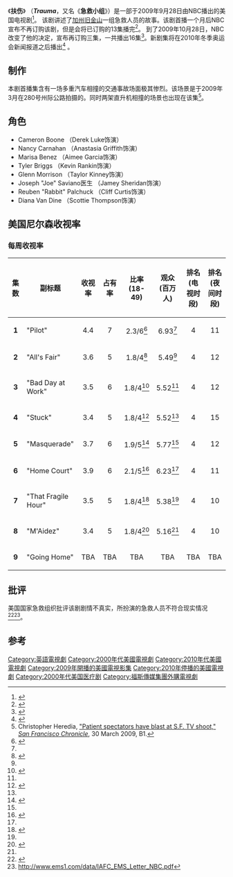 {{noteTA
|G1=TV}}
{{Infobox Television
 |show_name = 扶伤
 |image = 
 |caption = 
 |rating = 
 |show_name_2 = 
 |genre = 
 |format = 剧情
 |creator = 
 |developer = 
 |writer = Dario Scardapane<br />Peter Noah
 |director = Jeff Reiner
 |creative_director = 
 |presenter = 
 |starring = Derek Luke<br />Anastasia Griffith<br />Aimee Garcia<br />Kevin Rankin<br />Taylor Kinney<br />Jamey Sheridan<br />Cliff Curtis
 |judges = 
 |voices = 
 |narrated = 
 |theme_music_composer = 
 |opentheme = 
 |endtheme = 
 |composer = Bear McCreary 
 |country = {{美国}}
 |language = [[英语|英语]]
 |num_seasons = 1
 |num_episodes = 18 <!-- Count increases only as new episodes air -->
 |list_episodes = 
 |executive_producer = Dario Scardapane<br />Peter Noah<br />Peter Berg<br />Sarah Aubrey<br />Jeff Reiner
 |producer = Steven Sassen
 |editor = 
 |location = 
 |cinematography = 
 |camera = 
 |runtime = 
 |company = 
 |distributor = 
 |channel = [[NBC|NBC]]
 |picture_format = 
 |audio_format = 
 |first_run = 
 |first_aired = 2009年9月28日
 |last_aired = {{End date|2010|4|26}}
 |status = 
 |preceded_by = 
 |followed_by = 
 |related = 
 |website = http://www.nbc.com/trauma/
|中國大陸名稱= 
|台灣名稱= 神勇急救隊
|港澳名稱= 神勇急救隊
|馬新名稱= 
}}

《'''扶伤'''》 （'''''Trauma'''''，又名《'''急救小组'''》）是一部于2009年9月28日由NBC播出的美国电视剧<ref>{{Cite web |url=http://www.nbc.com/trauma/ |title=存档副本 |accessdate=2009-11-24 |archive-date=2010-01-05 |archive-url=https://web.archive.org/web/20100105051634/http://www.nbc.com/trauma/ |dead-url=no }}</ref>。 该剧讲述了[[加州|加州]][[旧金山|旧金山]]一组急救人员的故事。该剧首播一个月后NBC宣布不再订购该剧，但是会将已订购的13集播完<ref>{{Cite web |url=http://tvbythenumbers.com/2009/10/28/trauma-canceled-by-nbc-no-new-episodes-will-be-ordered/31930 |title=存档副本 |access-date=2009-11-24 |archive-date=2010-02-10 |archive-url=https://web.archive.org/web/20100210185139/http://tvbythenumbers.com/2009/10/28/trauma-canceled-by-nbc-no-new-episodes-will-be-ordered/31930 |dead-url=yes }}</ref>。 到了2009年10月28日，NBC改变了他的决定，宣布再订购三集，一共播出16集<ref>{{cite news|url=http://www.thrfeed.com/2009/11/nbc-orders-more-trauma-plans-to-drink-tonight.html|title=Resurrection: NBC orders more ‘Trauma'|last=|first=|date=2009-11-19|publisher=|accessdate=2009-11-19|archive-date=2010-03-05|archive-url=https://web.archive.org/web/20100305140539/http://www.thrfeed.com/2009/11/nbc-orders-more-trauma-plans-to-drink-tonight.html|dead-url=no}}</ref>。新剧集将在2010年冬季奥运会新闻报道之后播出<ref>{{Cite web |url=http://www.broadcastingcable.com/article/389982-NBC_s_Chuck_Returns_Jan_10.php |title=存档副本 |access-date=2009-11-24 |archive-date=2010-01-15 |archive-url=https://web.archive.org/web/20100115230150/http://www.broadcastingcable.com/article/389982-NBC_s_Chuck_Returns_Jan_10.php |dead-url=no }}</ref>
。

== 制作 ==
本剧首播集含有一场多重汽车相撞的交通事故场面极其惨烈。该场景是于2009年3月在280号州际公路拍摄的。同时两架直升机相撞的场景也出现在该集<ref>Christopher Heredia, [http://www.sfgate.com/cgi-bin/article.cgi?f=/c/a/2009/03/30/BAID16P4HT.DTL "Patient spectators have blast at S.F. TV shoot,"] {{Wayback|url=http://www.sfgate.com/cgi-bin/article.cgi?f=%2Fc%2Fa%2F2009%2F03%2F30%2FBAID16P4HT.DTL |date=20110917035758 }} ''[[San_Francisco_Chronicle|San Francisco Chronicle]]'', 30 March 2009, B1.</ref>。
== 角色 ==
* Cameron Boone （Derek Luke饰演）
* Nancy Carnahan （Anastasia Griffith饰演）
* Marisa Benez （Aimee Garcia饰演）
* Tyler Briggs （Kevin Rankin饰演）
* Glenn Morrison （Taylor Kinney饰演）
* Joseph "Joe" Saviano医生 （Jamey Sheridan饰演）
* Reuben "Rabbit" Palchuck （Cliff Curtis饰演）
* Diana Van Dine （Scottie Thompson饰演）

== 美国尼尔森收视率 ==
=== 每周收视率 ===
{| class="wikitable sortable"
|-
!width=10%| 集数
! 副标题
! 收视率
! 占有率
! 比率<br />(18-49)
! 观众<br />(百万人)
! 排名<br />(电视时段)
! 排名<br />(夜间时段)
|-
| style="text-align:center"| '''1'''
| "Pilot"
! style="text-align:center" | 4.4
! style="text-align:center" | 7
! style="text-align:center" | 2.3/6<ref name=ep1rating>{{cite news|url=http://tvbythenumbers.com/2009/09/29/s-tv-ratings-house-down-still-tops-traumas-explosions-lead-to-ratings-implosion/28773|title=TV Ratings: House down, still tops; Trauma’s explosions lead to ratings implosion|last=|first=|date=2009-09-29|publisher=|accessdate=2009-10-08|archive-date=2009-10-04|archive-url=https://web.archive.org/web/20091004224732/http://tvbythenumbers.com/2009/09/29/s-tv-ratings-house-down-still-tops-traumas-explosions-lead-to-ratings-implosion/28773|dead-url=yes}}</ref>
! style="text-align:center" | 6.93<ref name=ep1rating />
! style="text-align:center" | 4
! style="text-align:center" | 11
|-
| style="text-align:center"| '''2'''
| "All's Fair"
! style="text-align:center" | 3.6
! style="text-align:center" | 5
! style="text-align:center" | 1.8/4<ref name=ep2rating>{{cite news|url=http://tvbythenumbers.com/2009/10/06/tv-ratings-most-shows-down-but-dancing-and-castle-on-the-rise-heroes-sinks-further/29635|title=TV Ratings: Most shows down Castle flat (in finals); Heroes sinks further|last=|first=|date=2009-10-06|publisher=|accessdate=2009-10-08|archive-date=2009-10-08|archive-url=https://web.archive.org/web/20091008092331/http://tvbythenumbers.com/2009/10/06/tv-ratings-most-shows-down-but-dancing-and-castle-on-the-rise-heroes-sinks-further/29635|dead-url=yes}}</ref>
! style="text-align:center" | 5.49<ref name=ep2rating />
! style="text-align:center" | 4
! style="text-align:center" | 12
|-
| style="text-align:center"| '''3'''
| "Bad Day at Work"
! style="text-align:center" | 3.5
! style="text-align:center" | 6
! style="text-align:center" | 1.8/4<ref name=ep3rating>{{cite news|url=http://tvbythenumbers.com/2009/10/13/tv-ratings-castle-heroes-trauma-stabilize/30288|title=TV Ratings: Castle flat; Heroes, Trauma stabilize as CBS and ABC take night|last=|first=|date=2009-10-13|publisher=|accessdate=2009-11-19|archive-date=2009-10-16|archive-url=https://web.archive.org/web/20091016065715/http://tvbythenumbers.com/2009/10/13/tv-ratings-castle-heroes-trauma-stabilize/30288|dead-url=yes}}</ref>
! style="text-align:center" | 5.52<ref name=ep3rating/>
! style="text-align:center" | 4
! style="text-align:center" | 12
|-
| style="text-align:center"| '''4'''
| "Stuck"
! style="text-align:center" | 3.4
! style="text-align:center" | 5
! style="text-align:center" | 1.8/4<ref name=ep4rating>{{cite news|url=http://tvbythenumbers.com/2009/10/20/tv-ratings-heroes-castle-flat-big-bang-theory-soars-higher/30938|title=TV Ratings: Castle flat; Heroes, Trauma stabilize as CBS and ABC take night|last=|first=|date=2009-10-20|publisher=|accessdate=2009-11-19|archive-date=2009-10-22|archive-url=https://web.archive.org/web/20091022135846/http://tvbythenumbers.com/2009/10/20/tv-ratings-heroes-castle-flat-big-bang-theory-soars-higher/30938|dead-url=yes}}</ref>
! style="text-align:center" | 5.52<ref name=ep4rating/>
! style="text-align:center" | 4
! style="text-align:center" | 15
|-
| style="text-align:center"| '''5'''
| "Masquerade"
! style="text-align:center" | 3.7
! style="text-align:center" | 6
! style="text-align:center" | 1.9/5<ref name=ep5rating>{{cite news|url=http://tvbythenumbers.com/2009/10/27/tv-ratings-against-csi-miami-rerun-crushes-the-jay-leno-show-castle-gains/31639|title=TV Ratings: CSI: Miami rerun CRUSHES The Jay Leno Show; Castle gains|last=|first=|date=2009-10-06|publisher=|accessdate=2009-11-03|archive-date=2009-10-29|archive-url=https://web.archive.org/web/20091029145008/http://tvbythenumbers.com/2009/10/27/tv-ratings-against-csi-miami-rerun-crushes-the-jay-leno-show-castle-gains/31639|dead-url=yes}}</ref>
! style="text-align:center" | 5.77<ref name=ep5rating/>
! style="text-align:center" | 4
! style="text-align:center" | 12
|-
| style="text-align:center"| '''6'''
| "Home Court"
! style="text-align:center" | 3.9
! style="text-align:center" | 6
! style="text-align:center" | 2.1/5<ref name=ep6rating>{{cite news|url=http://tvbythenumbers.com/2009/11/03/tv-ratings-world-series-game-five-wins-for-fox-hereo-trauma-up-castle-down/32393|title=TV Ratings: World Series Game five wins for FOX; Heroes, Trauma up; Castle down|last=|first=|date=2009-10-06|publisher=|accessdate=2009-11-03|archive-date=2009-11-05|archive-url=https://web.archive.org/web/20091105230856/http://tvbythenumbers.com/2009/11/03/tv-ratings-world-series-game-five-wins-for-fox-hereo-trauma-up-castle-down/32393|dead-url=yes}}</ref>
! style="text-align:center" | 6.23<ref name=ep6rating/>
! style="text-align:center" | 4
! style="text-align:center" | 11
|-
| style="text-align:center"| '''7'''
| "That Fragile Hour"
! style="text-align:center" | 3.5
! style="text-align:center" | 5
! style="text-align:center" | 1.8/4<ref name=ep7rating>{{Cite web|url=http://tvbythenumbers.com/2009/11/10/tv-ratings-house-lie-to-me-up-heroes-castle-down-jay-leno-slips-below-4-million/33107|title=TV Ratings: House, Lie to Me up; Heroes, Castle down; Jay Leno slips below 4 million viewers|author=Robert Seidman|date=November 10, 2009|publisher=TVbytheNumbers|accessdate=November 10, 2009|archive-date=2009-11-12|archive-url=https://web.archive.org/web/20091112021637/http://tvbythenumbers.com/2009/11/10/tv-ratings-house-lie-to-me-up-heroes-castle-down-jay-leno-slips-below-4-million/33107|dead-url=yes}}</ref>
! style="text-align:center" | 5.38<ref name=ep7rating/>
! style="text-align:center" | 4
! style="text-align:center" | 10
|-
| style="text-align:center"| '''8'''
| "M'Aidez"
! style="text-align:center" | 3.4
! style="text-align:center" | 5
! style="text-align:center" | 1.8/4<ref name=ep8rating>{{Cite web|url=http://tvbythenumbers.com/2009/11/18/tv-ratings-the-big-bang-theory-two-and-a-half-men-castle-up-heroes-down/33813|title=TV Ratings: The Big Bang Theory, Two and a Half Men, Castle up; Heroes down|author=Robert Seidman|date=November 18, 2009|publisher=TVbytheNumbers|accessdate=November 19, 2009|archive-date=2009-11-19|archive-url=https://web.archive.org/web/20091119213945/http://tvbythenumbers.com/2009/11/18/tv-ratings-the-big-bang-theory-two-and-a-half-men-castle-up-heroes-down/33813|dead-url=yes}}</ref>
! style="text-align:center" | 5.16<ref name=ep8rating/>
! style="text-align:center" | 4
! style="text-align:center" | 10
|-
| style="text-align:center"| '''9'''
| "Going Home"
! style="text-align:center" | TBA
! style="text-align:center" | TBA
! style="text-align:center" | TBA
! style="text-align:center" | TBA
! style="text-align:center" | TBA
! style="text-align:center" | TBA
|}

== 批评 ==
美国国家急救组织批评该剧剧情不真实，所扮演的急救人员不符合现实情况<ref>{{Cite web |url=http://www.naemt.org/whatsnewallnews/09-09-29/NAEMT_Responds_to_Members_Concerns_About_New_NBC_Show_TRAUMA.aspx |title=存档副本 |access-date=2009-11-24 |archive-date=2019-12-01 |archive-url=https://web.archive.org/web/20191201194931/http://www.naemt.org/WhatsNewALLNEWS/09-09-29/NAEMT_Responds_to_Members_Concerns_About_New_NBC_Show_TRAUMA.aspx |dead-url=no }}</ref><ref>http://www.ems1.com/data/IAFC_EMS_Letter_NBC.pdf</ref>。


== 参考 ==
{{reflist}}

{{DEFAULTSORT:Trauma (TV series)}}
[[Category:英語電視劇|Category:英語電視劇]]
[[Category:2000年代美國電視劇|Category:2000年代美國電視劇]]
[[Category:2010年代美國電視劇|Category:2010年代美國電視劇]]
[[Category:2009年開播的美國電視影集|Category:2009年開播的美國電視影集]]
[[Category:2010年停播的美國電視劇|Category:2010年停播的美國電視劇]]
[[Category:2000年代美国医疗剧|Category:2000年代美国医疗剧]]
[[Category:福斯傳媒集團外購電視劇|Category:福斯傳媒集團外購電視劇]]